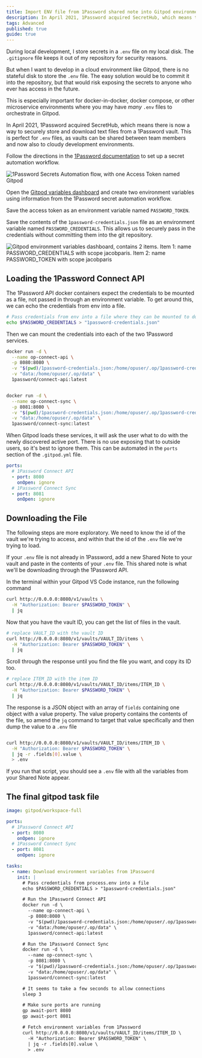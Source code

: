 ```yaml
---
title: Import ENV file from 1Password shared note into Gitpod environment
description: In April 2021, 1Password acquired SecretHub, which means there is now a way to securely store and download text files from a 1Password vault. This is perfect for `.env` files, as vaults can be shared between team members and now also to cloudy development environments.
tags: Advanced
published: true
guide: true
---
```


During local development, I store secrets in a `.env` file on my local disk. The `.gitignore` file keeps it out of my repository for security reasons.

But when I want to develop in a cloud environment like Gitpod, there is no stateful disk to store the `.env` file. The easy solution would be to commit it into the repository, but that would risk exposing the secrets to anyone who ever has access in the future.

This is especially important for docker-in-docker, docker compose, or other microservice environments where you may have _many_ `.env` files to orchestrate in Gitpod.

In April 2021, 1Password acquired SecretHub, which means there is now a way to securely store and download text files from a 1Password vault. This is perfect for `.env` files, as vaults can be shared between team members and now also to cloudy development environments.

Follow the directions in the [1Password documentation](https://support.1password.com/connect-deploy-docker/#step-1-set-up-a-secrets-automation-workflow) to set up a secret automation workflow.

![1Password Secrets Automation flow, with one Access Token named Gitpod](/images/gitpod-env-1pass_2021-10-01-20-02-52.png)

Open the [Gitpod variables dashboard](https://gitpod.io/variables) and create two environment variables using information from the 1Password secret automation workflow.

Save the access token as an environment variable named `PASSWORD_TOKEN`.

Save the contents of the `1password-credentials.json` file as an environment variable named `PASSWORD_CREDENTIALS`. This allows us to securely pass in the credentials without committing them into the git repository.

![Gitpod environment variables dashboard, contains 2 items. Item 1: name PASSWORD_CREDENTIALS with scope jacobparis. Item 2: name PASSWORD_TOKEN with scope jacobparis](/images/gitpod-env-1pass_2021-10-01-20-00-38.png)

## Loading the 1Password Connect API

The 1Password API docker containers expect the credentials to be mounted as a file, not passed in through an environment variable. To get around this, we can echo the credentials from env into a file.

```sh
# Pass credentials from env into a file where they can be mounted to docker
echo $PASSWORD_CREDENTIALS > "1password-credentials.json"
```

Then we can mount the credentials into each of the two 1Password services.

```sh
docker run -d \
  --name op-connect-api \
  -p 8080:8080 \
  -v "$(pwd)/1password-credentials.json:/home/opuser/.op/1password-credentials.json" \
  -v "data:/home/opuser/.op/data" \
  1password/connect-api:latest


docker run -d \
  --name op-connect-sync \
  -p 8081:8080 \
  -v "$(pwd)/1password-credentials.json:/home/opuser/.op/1password-credentials.json" \
  -v "data:/home/opuser/.op/data" \
  1password/connect-sync:latest
```

When Gitpod loads these services, it will ask the user what to do with the newly discovered active port. There is no use exposing that to outside users, so it's best to ignore them. This can be automated in the `ports` section of the `.gitpod.yml` file.

```yml
ports:
  # 1Password Connect API
  - port: 8080
    onOpen: ignore
  # 1Password Connect Sync
  - port: 8081
    onOpen: ignore
```

## Downloading the File

The following steps are more exploratory. We need to know the id of the vault we're trying to access, and within that the id of the `.env` file we're trying to load.

If your `.env` file is not already in 1Password, add a new Shared Note to your vault and paste in the contents of your `.env` file. This shared note is what we'll be downloading through the 1Password API.

In the terminal within your Gitpod VS Code instance, run the following command

```sh
curl http://0.0.0.0:8080/v1/vaults \
  -H "Authorization: Bearer $PASSWORD_TOKEN" \
  | jq
```

Now that you have the vault ID, you can get the list of files in the vault.

```sh
# replace VAULT_ID with the vault ID
curl http://0.0.0.0:8080/v1/vaults/VAULT_ID/items \
  -H "Authorization: Bearer $PASSWORD_TOKEN" \
  | jq
```

Scroll through the response until you find the file you want, and copy its ID too.

```sh
# replace ITEM_ID with the item ID
curl http://0.0.0.0:8080/v1/vaults/VAULT_ID/items/ITEM_ID \
  -H "Authorization: Bearer $PASSWORD_TOKEN" \
  | jq
```

The response is a JSON object with an array of `fields` containing one object with a value property. The value property contains the contents of the file, so amend the `jq` command to target that value specifically and then dump the value to a `.env` file

```sh

curl http://0.0.0.0:8080/v1/vaults/VAULT_ID/items/ITEM_ID \
  -H "Authorization: Bearer $PASSWORD_TOKEN" \
  | jq -r .fields[0].value \
  > .env
```

If you run that script, you should see a `.env` file with all the variables from your Shared Note appear.

## The final gitpod task file

```yml
image: gitpod/workspace-full

ports:
  # 1Password Connect API
  - port: 8080
    onOpen: ignore
  # 1Password Connect Sync
  - port: 8081
    onOpen: ignore

tasks:
  - name: Download environment variables from 1Password
    init: |
      # Pass credentials from process.env into a file
      echo $PASSWORD_CREDENTIALS > "1password-credentials.json"

      # Run the 1Password Connect API
      docker run -d \
        --name op-connect-api \
        -p 8080:8080 \
        -v "$(pwd)/1password-credentials.json:/home/opuser/.op/1password-credentials.json" \
        -v "data:/home/opuser/.op/data" \
        1password/connect-api:latest

      # Run the 1Password Connect Sync
      docker run -d \
        --name op-connect-sync \
        -p 8081:8080 \
        -v "$(pwd)/1password-credentials.json:/home/opuser/.op/1password-credentials.json" \
        -v "data:/home/opuser/.op/data" \
        1password/connect-sync:latest

      # It seems to take a few seconds to allow connections
      sleep 3

      # Make sure ports are running
      gp await-port 8080
      gp await-port 8081

      # Fetch environment variables from 1Password
      curl http://0.0.0.0:8080/v1/vaults/VAULT_ID/items/ITEM_ID \
        -H "Authorization: Bearer $PASSWORD_TOKEN" \
        | jq -r .fields[0].value \
        > .env
```
